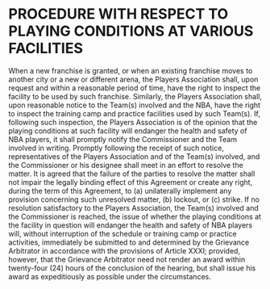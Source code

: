 # PROCEDURE WITH RESPECT TO PLAYING CONDITIONS AT VARIOUS FACILITIES
\chaptermark{PROCEDURE WITH RESPECT TO PLAYING CONDITIONS AT VARIOUS \ldots}

When a new franchise is granted, or when an existing franchise moves to another city or a new or different arena, the Players Association shall, upon request and within a reasonable period of time, have the right to inspect the facility to be used by such franchise. Similarly, the Players Association shall, upon reasonable notice to the Team(s) involved and the NBA, have the right to inspect the training camp and practice facilities used by such Team(s). If, following such inspection, the Players Association is of the opinion that the playing conditions at such facility will endanger the health and safety of NBA players, it shall promptly notify the Commissioner and the Team involved in writing. Promptly following the receipt of such notice, representatives of the Players Association and of the Team(s) involved, and the Commissioner or his designee shall meet in an effort to resolve the matter. It is agreed that the failure of the parties to resolve the matter shall not impair the legally binding effect of this Agreement or create any right, during the term of this Agreement, to (a) unilaterally implement any provision concerning such unresolved matter, (b) lockout, or (c) strike. If no resolution satisfactory to the Players Association, the Team(s) involved and the Commissioner is reached, the issue of whether the playing conditions at the facility in question will endanger the health and safety of NBA players will, without interruption of the schedule or training camp or practice activities, immediately be submitted to and determined by the Grievance Arbitrator in accordance with the provisions of Article XXXI; provided, however, that the Grievance Arbitrator need not render an award within twenty-four (24) hours of the conclusion of the hearing, but shall issue his award as expeditiously as possible under the circumstances.